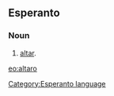 ==Esperanto==
===Noun===
# [[altar]].

{{Universala Vortaro}}
[[eo:altaro]]
[[Category:Esperanto language]]